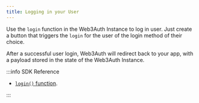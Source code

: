 ```yaml
---
title: Logging in your User
---
```


Use the `login` function in the Web3Auth Instance to log in user. Just create a button that triggers
the `login` for the user of the login method of their choice.

After a successful user login, Web3Auth will redirect back to your app, with a payload stored in the
state of the Web3Auth Instance.

:::info SDK Reference

- [`login()` function](/sdk/pnp/android/usage#logging-in-a-user).

:::
